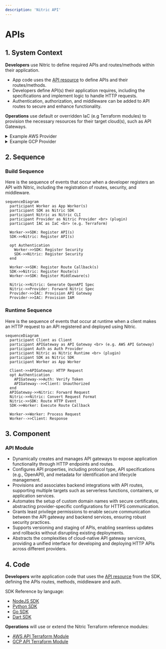 ```yaml
---
description: 'Nitric API'
---
```


# APIs

## 1. System Context

**Developers** use Nitric to define required APIs and routes/methods within their application.

- App code uses the [API resource](/apis) to define APIs and their routes/methods.
- Developers define API(s) their application requires, including the specifications and implement logic to handle HTTP requests.
- Authentication, authorization, and middleware can be added to API routes to secure and enhance functionality.

**Operations** use default or overridden IaC (e.g Terraform modules) to provision the necessary resources for their target cloud(s), such as API Gateways.

<details>
  <summary>Example AWS Provider</summary>

- **AWS API Gateway v2** serves as the HTTP API management service.
- **AWS Lambda** functions are deployed to handle API requests.
- **AWS IAM** (automated using IaC) provides roles and policies for secure interaction between API Gateway and Lambda functions.
- **AWS ACM** manages TLS certificates for custom domain names.

```mermaid
flowchart TD
    Developer["Developer"]
    Operations["Operations"]
    App["nitric up"]
    APIGateway["AWS API Gateway v2<br>(HTTP API)"]
    Lambda["AWS Lambda Functions"]
    IAM["AWS IAM"]
    ACM["AWS ACM<br>(Certificates)"]

    Developer -->|Define API| App
    Operations -->|Terraform| App
    App -->|Create API Gateway| APIGateway
    App -->|Deploy Lambda Functions| Lambda
    App -->|Configure Permissions| IAM
    APIGateway -->|Invoke| Lambda
    ACM -->|Provide Certificates| APIGateway
    IAM -->|Manage Access| APIGateway
    App -->ACM

classDef default line-height:1;
classDef edgeLabel line-height:2;
```

</details>
<details>
  <summary>Example GCP Provider</summary>

- **Google API Gateway** serves as the HTTP API management service, routing requests to backend services.
- **Google Cloud Run** services are deployed to handle API requests with serverless execution.
- **Google IAM** provides roles and policies to secure interactions between API Gateway, Cloud Run, and other GCP services.
- **Certificates** (Google-managed or custom) ensure secure HTTPS communication for custom domain names.
- **Google Service Account** is created and configured to allow API Gateway to invoke the Cloud Run backend securely.

```mermaid
flowchart TD
    Developer["Developer"]
    Operations["Operations"]
    App["nitric up"]
    APIGateway["Google API Gateway"]
    CloudRun["Google Cloud Run"]
    IAM["Google IAM"]
    Certificates["Certificates<br>(Google Managed or Custom)"]
    ServiceAccount["Google Service Account"]

    Developer -->|Define API| App
    Operations -->|Terraform| App
    App -->|Create API Gateway| APIGateway
    App -->|Deploy Cloud Run Services| CloudRun
    App -->|Configure Permissions| IAM
    APIGateway -->|Invoke| CloudRun
    Certificates -->|Provide Certificates| APIGateway
    IAM -->|Manage Access| APIGateway
    App -->ServiceAccount
    App -->Certificates

classDef default line-height:1;
classDef edgeLabel line-height:2;
```

</details>

## 2. Sequence

### Build Sequence

Here is the sequence of events that occur when a developer registers an API with Nitric, including the registration of routes, security, and middleware.

```mermaid
sequenceDiagram
  participant Worker as App Worker(s)
  participant SDK as Nitric SDK
  participant Nitric as Nitric CLI
  participant Provider as Nitric Provider <br> (plugin)
  participant IAC as IaC <br> (e.g. Terraform)

  Worker->>SDK: Register API(s)
  SDK->>Nitric: Register API(s)

  opt Authentication
    Worker->>SDK: Register Security
    SDK->>Nitric: Register Security
  end

  Worker->>SDK: Register Route Callback(s)
  SDK->>Nitric: Register Route(s)
  Worker->>SDK: Register Middleware(s)

  Nitric->>Nitric: Generate OpenAPI Spec
  Nitric->>Provider: Forward Nitric Spec
  Provider->>IAC: Provision API Gateway
  Provider->>IAC: Provision IAM
```

### Runtime Sequence

Here is the sequence of events that occur at runtime when a client makes an HTTP request to an API registered and deployed using Nitric.

```mermaid
sequenceDiagram
  participant Client as Client
  participant APIGateway as API Gateway <br> (e.g. AWS API Gateway)
  participant Auth as Auth Provider
  participant Nitric as Nitric Runtime <br> (plugin)
  participant SDK as Nitric SDK
  participant Worker as App Worker

  Client->>APIGateway: HTTP Request
  opt Authentication
    APIGateway->>Auth: Verify Token
    APIGateway-->>Client: Unauthorized
  end
  APIGateway->>Nitric: Forward Request
  Nitric->>Nitric: Convert Request Format
  Nitric->>SDK: Route HTTP Event
  SDK->>Worker: Execute Route Callback

  Worker->>Worker: Process Request
  Worker-->>Client: Response
```

## 3. Component

### API Module

- Dynamically creates and manages API gateways to expose application functionality through HTTP endpoints and routes.
- Configures API properties, including protocol type, API specifications (e.g., OpenAPI), and metadata for identification and lifecycle management.
- Provisions and associates backend integrations with API routes, supporting multiple targets such as serverless functions, containers, or application services.
- Automates the setup of custom domain names with secure certificates, abstracting provider-specific configurations for HTTPS communication.
- Grants least privilege permissions to enable secure communication between the API gateway and backend services, ensuring robust security practices.
- Supports versioning and staging of APIs, enabling seamless updates and rollbacks without disrupting existing deployments.
- Abstracts the complexities of cloud-native API gateway services, providing a unified interface for developing and deploying HTTP APIs across different providers.

## 4. Code

**Developers** write application code that uses the [API resource](/apis) from the SDK, defining the APIs routes, methods, middleware and auth.

SDK Reference by language:

- [NodeJS SDK](/reference/nodejs/api/api)
- [Python SDK](/reference/python/api/api)
- [Go SDK](/reference/go/api/api)
- [Dart SDK](/reference/dart/api/api)

**Operations** will use or extend the Nitric Terraform reference modules:

- [AWS API Terraform Module](https://github.com/nitrictech/nitric/blob/main/cloud/aws/deploytf/.nitric/modules/api/main.tf)
- [GCP API Terraform Module](https://github.com/nitrictech/nitric/blob/main/cloud/gcp/deploytf/.nitric/modules/api/main.tf)
